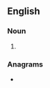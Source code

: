{{also|Lakins}}
==English==

===Noun===
{{head|en|noun form}}

# {{plural of|lakin|lang=en}}

===Anagrams===
* {{anagrams|en|a=aiklns|Kalins}}